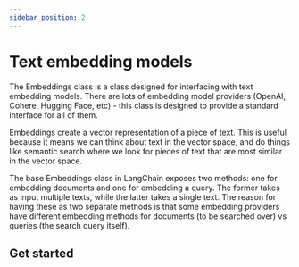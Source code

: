 ```yaml
---
sidebar_position: 2
---
```

# Text embedding models

The Embeddings class is a class designed for interfacing with text embedding models. There are lots of embedding model providers (OpenAI, Cohere, Hugging Face, etc) - this class is designed to provide a standard interface for all of them.

Embeddings create a vector representation of a piece of text. This is useful because it means we can think about text in the vector space, and do things like semantic search where we look for pieces of text that are most similar in the vector space.

The base Embeddings class in LangChain exposes two methods: one for embedding documents and one for embedding a query. The former takes as input multiple texts, while the latter takes a single text. The reason for having these as two separate methods is that some embedding providers have different embedding methods for documents (to be searched over) vs queries (the search query itself).

## Get started


<GetStarted/>
